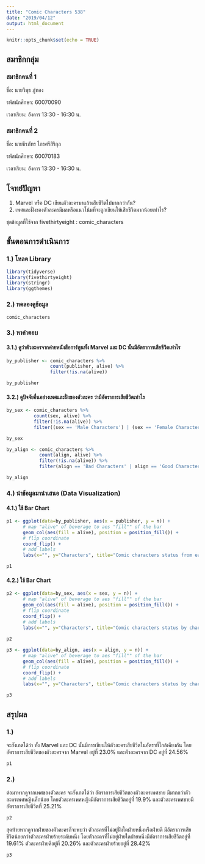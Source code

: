 ```yaml
---
title: "Comic Characters 538"
date: "2019/04/12"
output: html_document
---
```


```r
knitr::opts_chunk$set(echo = TRUE)
```

## สมาชิกกลุ่ม

### สมาชิกคนที่ 1

ชื่อ: นายวิพุธ ภู่ทอง

รหัสนักศึกษา: 60070090

เวลาเรียน: อังคาร 13:30 - 16:30 น.

### สมาชิกคนที่ 2

ชื่อ: นายธีรภัทร ไกรศรีสิริกุล

รหัสนักศึกษา: 60070183

เวลาเรียน: อังคาร 13:30 - 16:30 น.

## โจทย์ปัญหา

1. Marvel หรือ DC เขียนตัวละครมาแล้วเสียชีวิตไปมากกว่ากัน?
2. เพศและฝั่งของตัวละครมีผลหรือแนวโน้มที่จะถูกเขียนให้เสียชีวิตมากน้อยเท่าไร?

ชุดข้อมูลที่ใช้จาก  fivethirtyeight : comic_characters

## ขั้นตอนการดำเนินการ

### 1.) โหลด Library

```r
library(tidyverse)
library(fivethirtyeight)
library(stringr)
library(ggthemes)
```

### 2.) ทดลองดูข้อมูล

```r
comic_characters
```

### 3.) หาคำตอบ

#### 3.1.) ดูว่าตัวละครจากค่ายหนังสือการ์ตูนทั้ง Marvel และ DC นั้นมีอัตราการเสียชีวิตเท่าไร

```r
by_publisher <- comic_characters %>%
                count(publisher, alive) %>%
                filter(!is.na(alive))

by_publisher
```

#### 3.2.) ดูปัจจัยอื่นอย่างเพศและฝั่งของตัวละคร ว่ามีอัตราการเสียชีวิตเท่าไร

```r
by_sex <- comic_characters %>%
          count(sex, alive) %>%
          filter(!is.na(alive)) %>%
          filter((sex == 'Male Characters') | (sex == 'Female Characters'))

by_sex
```

```r
by_align <- comic_characters %>%
            count(align, alive) %>%
            filter(!is.na(alive)) %>%
            filter(align == 'Bad Characters' | align == 'Good Characters' | is.na(align))

by_align
```

### 4.) นำข้อมูลมานำเสนอ (Data Visualization)

#### 4.1.) ใช้ Bar Chart

```r
p1 <- ggplot(data=by_publisher, aes(x = publisher, y = n)) +
      # map "alive" of beverage to aes "fill"" of the bar
      geom_col(aes(fill = alive), position = position_fill()) +
      # flip coordinate
      coord_flip() +
      # add labels
      labs(x="", y="Characters", title="Comic characters status from each publisher (In percentage)")

p1
```

#### 4.2.) ใช้ Bar Chart

```r
p2 <- ggplot(data=by_sex, aes(x = sex, y = n)) +
      # map "alive" of beverage to aes "fill"" of the bar
      geom_col(aes(fill = alive), position = position_fill()) +
      # flip coordinate
      coord_flip() +
      # add labels
      labs(x="", y="Characters", title="Comic characters status by character gender (In percentage)")
 
p2
```

```r
p3 <- ggplot(data=by_align, aes(x = align, y = n)) +
      # map "alive" of beverage to aes "fill"" of the bar
      geom_col(aes(fill = alive), position = position_fill()) +
      # flip coordinate
      coord_flip() +
      # add labels
      labs(x="", y="Characters", title="Comic characters status by character alignment (In percentage)")

p3
```

## สรุปผล

### 1.)
จะสังเกตได้ว่า ทั้ง Marvel และ DC นั้นมีการเขียนให้ตัวละครเสียชีวิตในอัตราที่ใกล้เคียงกัน โดยอัตราการเสียชีวิตของตัวละครจาก Marvel อยู่ที่ 23.0% และตัวละครจาก DC อยู่ที่ 24.56%

```r
p1
```

### 2.)
ต่อมาหากดูจากเพศของตัวละคร จะสังเกตได้ว่า อัตราการเสียชีวิตของตัวละครเพศชาย มีมากกว่าตัวละครเพศหญิงเล็กน้อย โดยตัวละครเพศหญิงมีอัตราการเสียชีวิตอยู่ที่ 19.9% และตัวละครเพศชายมีอัตราการเสียชีวิตที่ 25.21%

```r
p2
```

สุดท้ายหากดูจากฝ่ายของตัวละครก็จะพบว่า ตัวละครที่ไม่อยู่ฝั่งใดฝ่ายหนึ่งหรือฝ่ายดี มีอัตราการเสียชีวิตน้อยกว่าตัวละครฝ่ายร้ายระดับหนึ่ง โดยตัวละครที่ไม่อยู่ฝ่ายใดฝ่ายหนึ่งมีอัตราการเสียชีวิตอยู่ที่ 19.61% ตัวละครฝ่ายดีอยู่ที่ 20.26% และตัวละครฝ่ายร้ายอยู่ที่ 28.42%

```r
p3
```
